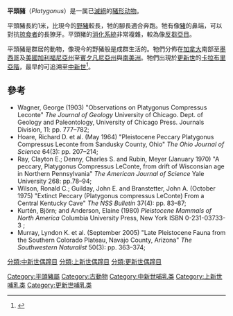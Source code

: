 {{Automatic taxobox
|name = 平頭豬
|image = Platygonus-skeleton.jpg
|image_width = 250px
|status = fossil
|fossil_range = 晚[[中新世|中新世]] - 晚[[更新世|更新世]]<br/>~{{fossil range|10.3|0.011}}
|taxon = Platygonus
|authority = [[John_Lawrence_LeConte|LeConte]] 1848
|type_species = ''Platygonus compressus''
|type_species_authority = [[John_Lawrence_LeConte|LeConte]] 1848
|subdivision_ranks = [[種|種]]
|subdivision =
* ''P. compressus''
* ''P. bicalcaratus''
* ''P. brachirostris''
* ''P. oregonensis''
* ''P. pearcei''
* ''P. vetus''
}}
'''平頭豬'''（''Platygonus''）是一属已[[滅絕|滅絕]]的[[猪形亚目|豬形动物]]。

平頭豬長約1米，比現今的[[野豬|野豬]]較長，牠的腳長適合奔跑。牠有像[[豬|豬]]的鼻端，可以對抗[[掠食者|掠食者]]的長獠牙。平頭豬的[[消化系統|消化系統]]非常複雜，較為像[[反芻亞目|反芻亞目]]。

平頭豬是群居的動物，像現今的野豬般是成群生活的。牠們分佈在[[加拿大|加拿大]]南部至[[墨西哥|墨西哥]]及[[美國|美國]][[加利福尼亞州|加利福尼亞州]]至[[賓夕凡尼亞州|賓夕凡尼亞州]]與[[南美洲|南美洲]]。牠們出現於[[更新世|更新世]]的[[卡拉布里亞階|卡拉布里亞階]]，最早的可追溯至[[中新世|中新世]]<ref name="Paleodb-42437">{{Paleodb|42437|Platygonus|access-date=2017-10-17}}</ref>。

==參考==
{{reflist}}
* Wagner, George (1903) "Observations on Platygonus Compressus Leconte" ''The Journal of Geology'' University of Chicago. Dept. of Geology and Paleontology, University of Chicago Press. Journals Division, 11: pp. 777–782;
* Hoare, Richard D. et al. (May 1964) "Pleistocene Peccary Platygonus Compressus Leconte from Sandusky County, Ohio" ''The Ohio Journal of Science'' 64(3): pp. 207–214;
* Ray, Clayton E.; Denny, Charles S. and Rubin, Meyer (January 1970) "A peccary, Platygonus Compressus LeConte, from drift of Wisconsian age in Northern Pennsylvania" ''The American Journal of Science'' Yale University 268: pp.78–94;
* Wilson, Ronald C.; Guilday, John E.  and Branstetter, John A. (October 1975) "Extinct Peccary (Platygonus compressus LeConte) From a Central Kentucky Cave" ''The NSS Bulletin'' 37(4): pp. 83–87;
* Kurtén, Björn; and Anderson, Elaine (1980) ''Pleistocene Mammals of North America'' Columbia University Press, New York ISBN 0-231-03733-3 ;
* Murray, Lyndon K. et al. (September 2005)  "Late Pleistocene Fauna from the Southern Colorado Plateau, Navajo County, Arizona"  ''The Southwestern Naturalist''   50(3): pp. 363–374;
{{Taxonbar|from=Q1051024}}

[[Category:平頭豬屬|Category:平頭豬屬]]
[[Category:古動物|Category:古動物]]
[[Category:中新世哺乳类|Category:中新世哺乳类]]
[[Category:上新世哺乳类|Category:上新世哺乳类]]
[[Category:更新世哺乳类|Category:更新世哺乳类]]
[[分類:中新世偶蹄目|分類:中新世偶蹄目]]
[[分類:上新世偶蹄目|分類:上新世偶蹄目]]
[[分類:更新世偶蹄目|分類:更新世偶蹄目]]